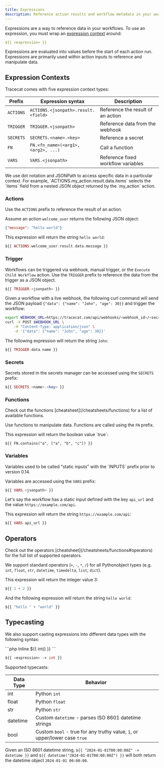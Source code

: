 ```yaml
---
title: Expressions
description: Reference action results and workflow metadata in your workflows
---
```


Expressions are a way to reference data in your workflows.
To use an expression, you must wrap an [expression context](/platform/expressions#expression-contexts) around:

```yaml
${{ <expression> }}
```

Expressions are evaluated into values before the start of each action run.
Expressions are primarily used within action inputs to reference and manipulate data.

## Expression Contexts

Tracecat comes with five expression context types:

| Prefix    | Expression syntax                   | Description                             |
| --------- | ----------------------------------- | --------------------------------------- |
| `ACTIONS` | `ACTIONS.<jsonpath>.result.<field>` | Reference the result of an action       |
| `TRIGGER` | `TRIGGER.<jsonpath>`                | Reference data from the webhook         |
| `SECRETS` | `SECRETS.<name>.<key>`              | Reference a secret                      |
| `FN`      | `FN.<fn_name>(<arg1>, <arg2>, ...)` | Call a function                         |
| `VARS`    | `VARS.<jsonpath>`                   | Reference fixed workflow variables      |

<Note>
    We use dot notation and JSONPath to access specific data in a particular context.
    For example, `ACTIONS.my_action.result.data.items` selects the `items` field from a nested JSON object returned by the `my_action` action.
</Note>

### Actions

Use the `ACTIONS` prefix to reference the result of an action.

<Accordion icon="book-open" title="Example">

Assume an action `welcome_user` returns the following JSON object:

```json
{"message": "hello world"}
```

This expression will return the string `hello world`:

```php
${{ ACTIONS.welcome_user.result.data.message }}
```
</Accordion>

### Trigger

Workflows can be triggered via webhook, manual trigger, or the `Execute Child Workflow` action.
Use the `TRIGGER` prefix to reference the data from the trigger as a JSON object.

```php
${{ TRIGGER.<jsonpath> }}
```

<Accordion icon="book-open" title="Example">

Given a workflow with a live webhook, the following curl command will send the JSON payload `{"data": {"name": "John", "age": 30}}` and trigger the workflow:

```bash
export WEBHOOK_URL=https://tracecat.com/api/webhooks/<webhook_id>/<secret>
curl -X POST $WEBHOOK_URL \
    -H "Content-Type: application/json" \
    -d '{"data": {"name": "John", "age": 30}}'
```

The following expression will return the string `John`:

```php
${{ TRIGGER.data.name }}
```

</Accordion>

### Secrets

Secrets stored in the secrets manager can be accessed using the `SECRETS` prefix:

```php
${{ SECRETS.<name>.<key> }}
```

### Functions

<Note>
    Check out the functions [cheatsheet](/cheatsheets/functions) for a list of available functions.
</Note>

Use functions to manipulate data. Functions are called using the `FN` prefix.

<Accordion icon="book-open" title="Example">
This expression will return the boolean value `true`:

```php!
${{ FN.contains("a", ["a", "b", "c"]) }}
```
</Accordion>

### Variables

<Note>
    Variables used to be called "static inputs" with the `INPUTS` prefix prior to version 0.14.
</Note>

Variables are accessed using the `VARS` prefix:

```php
${{ VARS.<jsonpath> }}
```

<Accordion icon="book-open" title="Example">

Let's say the workflow has a static input defined with the key `api_url` and the value `https://example.com/api`.

This expression will return the string `https://example.com/api`:

```php
${{ VARS.api_url }}
```
</Accordion>

## Operators

<Note>
    Check out the operators [cheatsheet](/cheatsheets/functions#operators) for the full list of supported operators.
</Note>

We support standard operators (`+`, `-`, `*`, `/`) for all Pythonobject types (e.g. `int`, `float`, `str`, `datetime`, `timedelta`, `list`, `dict`).


<Accordion icon="book-open" title="Example">
This expression will return the integer value 3:

```php
${{ 1 + 2 }}
```

And the following expression will return the string `hello world`:

```php
${{ "hello " + "world" }}
```
</Accordion>

## Typecasting

We also support casting expressions into different data types with the following syntax:

<CodeGroup>
```php Inline
${{ int(<expression>) }}
```

```php Trailing
${{ <expression> -> int }}
```
</CodeGroup>

Supported typecasts:

| Data Type | Behavior |
|-----------|----------|
| int       | Python `int` |
| float     | Python `float` |
| str       | Python `str` |
| datetime  | Custom `datetime` - parses ISO 8601 datetime strings |
| bool      | Custom `bool` - true for any truthy value, `1`, or upper/lower case `true` |

<Accordion icon="book-open" title="Example">

Given an ISO 8601 datetime string, `${{ "2024-01-01T00:00:00Z" -> datetime }}` and `${{ datetime("2024-01-01T00:00:00Z") }}` will both return the datetime object `2024-01-01 00:00:00`.

</Accordion>
